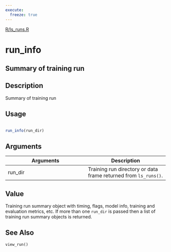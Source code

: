 ```yaml
---
execute:
  freeze: true
---
```


[R/ls_runs.R](https://github.com/rstudio/tfruns//blob/main/R/ls_runs.R#L124) 

# run_info

## Summary of training run

## Description
 Summary of training run 


## Usage
```r
 
run_info(run_dir) 
```

## Arguments
|Arguments|Description|
|---|---|
| run_dir | Training run directory or data frame returned from `ls_runs()`. |



## Value
 Training run summary object with timing, flags, model info, training and evaluation metrics, etc. If more than one `run_dir` is passed then a list of training run summary objects is returned. 



## See Also
 `view_run()` 

